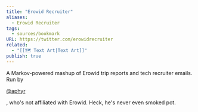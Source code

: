 ```yaml
---
title: "Erowid Recruiter"
aliases:
  - Erowid Recruiter
tags:
  - sources/bookmark
URL: https://twitter.com/erowidrecruiter
related:
  - "[[🗺️ Text Art|Text Art]]"
publish: true
---
```


A Markov-powered mashup of Erowid trip reports and tech recruiter emails. Run by

[@aphyr](https://mobile.twitter.com/aphyr)

, who's not affiliated with Erowid. Heck, he's never even smoked pot.